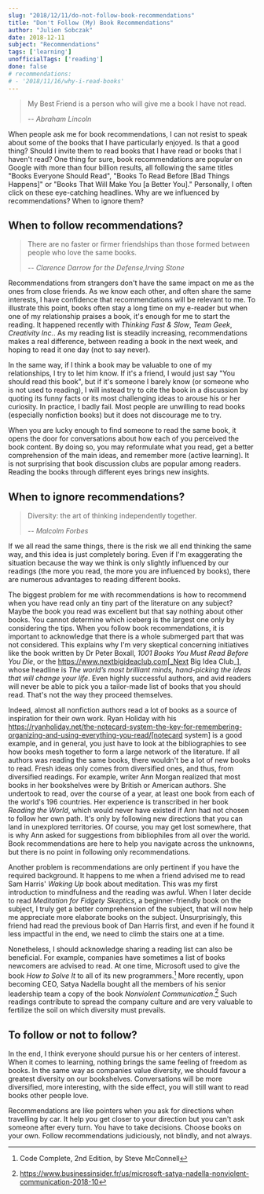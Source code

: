 ```yaml
---
slug: "2018/12/11/do-not-follow-book-recommendations"
title: "Don't Follow (My) Book Recommendations"
author: "Julien Sobczak"
date: 2018-12-11
subject: "Recommendations"
tags: ['learning']
unofficialTags: ['reading']
done: false
# recommendations:
# - '2018/11/16/why-i-read-books'
---
```



> My Best Friend is a person who will give me a book I have not read.
>
> -- <cite>Abraham Lincoln</cite>

<Lead>
When people ask me for book recommendations, I can not resist to speak about some of the books that I have particularly enjoyed. Is that a good thing? Should I invite them to read books that I have read or books that I haven't read?
</Lead>

<Lead>
One thing for sure, book recommendations are popular on Google with more than four billion results, all following the same titles "Books Everyone Should Read", "Books To Read Before [Bad Things Happens]" or "Books That Will Make You [a Better You]." Personally, I often click on these eye-catching headlines. Why are we influenced by recommendations? When to ignore them?
</Lead>


## When to follow recommendations?

> There are no faster or firmer friendships than those formed between people who love the same books.
>
> -- <cite>Clarence Darrow for the Defense,Irving Stone</cite>

Recommendations from strangers don't have the same impact on me as the ones from close friends. As we know each other, and often share the same interests, I have confidence that recommendations will be relevant to me. To illustrate this point, books often stay a long time on my e-reader but when one of my relationship praises a book, it's enough for me to start the reading. It happened recently with _Thinking Fast & Slow_, _Team Geek_, _Creativity Inc._. As my reading list is steadily increasing, recommendations makes a real difference, between reading a book in the next week, and hoping to read it one day (not to say never).

In the same way, if I think a book may be valuable to one of my relationships, I try to let him know. If it's a friend, I would just say "You should read this book", but if it's someone I barely know (or someone who is not used to reading), I will instead try to cite the book in a discussion by quoting its funny facts or its most challenging ideas to arouse his or her curiosity. In practice, I badly fail. Most people are unwilling to read books (especially nonfiction books) but it does not discourage me to try.

When you are lucky enough to find someone to read the same book, it opens the door for conversations about how each of you perceived the book content. By doing so, you may reformulate what you read, get a better comprehension of the main ideas, and remember more (active learning). It is not surprising that book discussion clubs are popular among readers. Reading the books through different eyes brings new insights.


## When to ignore recommendations?

> Diversity: the art of thinking independently together.
>
> -- <cite>Malcolm Forbes</cite>

If we all read the same things, there is the risk we all end thinking the same way, and this idea is just completely boring. Even if I'm exaggerating the situation because the way we think is only slightly influenced by our readings (the more you read, the more you are influenced by books), there are numerous advantages to reading different books.

The biggest problem for me with recommendations is how to recommend when you have read only an tiny part of the literature on any subject? Maybe the book you read was excellent but that say nothing about other books. You cannot determine which iceberg is the largest one only by considering the tips. When you follow book recommendations, it is important to acknowledge that there is a whole submerged part that was not considered. This explains why I'm very skeptical concerning initiatives like the book written by Dr Peter Boxall, _1001 Books You Must Read Before You Die_, or the https://www.nextbigideaclub.com[_Next Big Idea Club_], whose headline is _The world’s most brilliant minds, hand-picking the ideas that will change your life_. Even highly successful authors, and avid readers will never be able to pick you a tailor-made list of books that you should read. That's not the way they proceed themselves.

Indeed, almost all nonfiction authors read a lot of books as a source of inspiration for their own work. Ryan Holiday with his https://ryanholiday.net/the-notecard-system-the-key-for-remembering-organizing-and-using-everything-you-read/[notecard system] is a good example, and in general, you just have to look at the bibliographies to see how books mesh together to form a large network of the literature. If all authors was reading the same books, there wouldn't be a lot of new books to read. Fresh ideas only comes from diversified ones, and thus, from diversified readings. For example, writer Ann Morgan realized that most books in her bookshelves were by British or American authors. She undertook to read, over the course of a year, at least one book from each of the world's 196 countries. Her experience is transcribed in her book _Reading the World_, which would never have existed if Ann had not chosen to follow her own path. It's only by following new directions that you can land in unexplored territories. Of course, you may get lost somewhere, that is why Ann asked for suggestions from bibliophiles from all over the world. Book recommendations are here to help you navigate across the unknowns, but there is no point in following only recommendations.

Another problem is recommendations are only pertinent if you have the required background. It happens to me when a friend advised me to read Sam Harris' _Waking Up_ book about meditation. This was my first introduction to mindfulness and the reading was awful. When I later decide to read _Meditation for Fidgety Skeptics_, a beginner-friendly book on the subject, I truly get a better comprehension of the subject, that will now help me appreciate more elaborate books on the subject. Unsurprisingly, this friend had read the previous book of Dan Harris first, and even if he found it less impactful in the end, we need to climb the stairs one at a time.

Nonetheless, I should acknowledge sharing a reading list can also be beneficial. For example, companies have sometimes a list of books newcomers are advised to read. At one time, Microsoft used to give the book _How to Solve It_ to all of its new programmers.[^1] More recently, upon becoming CEO, Satya Nadella bought all the members of his senior leadership team a copy of the book _Nonviolent Communication_.[^2] Such readings contribute to spread the company culture and are very valuable to fertilize the soil on which diversity must prevails.


## To follow or not to follow?

In the end, I think everyone should pursue his or her centers of interest. When it comes to learning, nothing brings the same feeling of freedom as books. In the same way as companies value diversity, we should favour a greatest diversity on our bookshelves. Conversations will be more diversified, more interesting, with the side effect, you will still want to read books other people love.

Recommendations are like pointers when you ask for directions when travelling by car. It help you get closer to your direction but you can't ask someone after every turn. You have to take decisions. Choose books on your own. Follow recommendations judiciously, not blindly, and not always.


[^1]: Code Complete, 2nd Edition, by Steve McConnell
[^2]: https://www.businessinsider.fr/us/microsoft-satya-nadella-nonviolent-communication-2018-10
